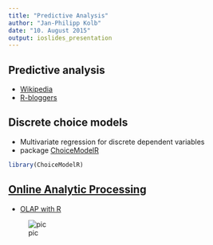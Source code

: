 ```yaml
---
title: "Predictive Analysis"
author: "Jan-Philipp Kolb"
date: "10. August 2015"
output: ioslides_presentation
---
```


## Predictive analysis

- [Wikipedia](https://en.wikipedia.org/wiki/Predictive_analytics)
- [R-bloggers](http://www.r-bloggers.com/tag/predictive-analytics/)


## Discrete choice models

- Multivariate regression for discrete dependent variables
- package [ChoiceModelR](https://cran.r-project.org/web/packages/ChoiceModelR/ChoiceModelR.pdf)

```r
library(ChoiceModelR)
```

## [Online Analytic Processing](https://de.wikipedia.org/wiki/Online_Analytical_Processing)

- [OLAP with R](https://dzone.com/articles/olap-operation-r)

![pic](http://3.bp.blogspot.com/-zoM8RVLiJPs/UfaQlM8JSCI/AAAAAAAABAo/OPMaICn5oQY/s1600/p1.png)

